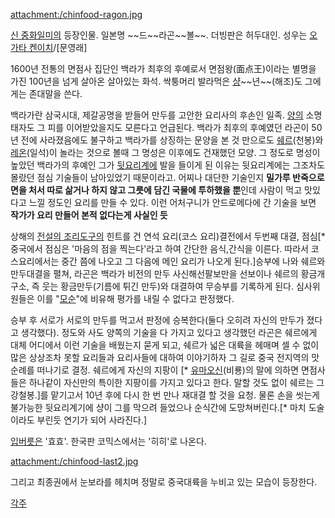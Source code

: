 attachment:/chinfood-ragon.jpg

[[신 중화일미]]의 등장인물. 일본명 ~~드~~라곤~~볼~~. 더빙판은 허두대인. 성우는 [[오가타 켄이치]]/[문영래]

1600년 전통의 면점사 집단인 백라가 최후의 후예로서 면점왕(面点王)이라는 별명을 가진 100년을 넘게 살아온 살아있는 화석. 싹퉁머리 발라먹은 [[샹]]~~년~~(해조)도 그에게는 존대말을 쓴다.

백라가란 삼국시대, 제갈공명을 받들어 만두를 고안한 요리사의 후손인 일족. [[양]]의 소명태자도 그 피를 이어받았을지도 모른다고 언급된다. 백라가 최후의 후예였던 라곤이 50년 전에 사라졌음에도 불구하고 백라가를 상징하는 문양을 본 것 만으로도 [[쉐르]](천봉)와 [[레온(신 중화일미)|레온]](일석)이 놀라는 것으로 볼때 그 명성은 이후에도 건재했던 모양. 그 정도로 명성이 높았던 백라가의 후예인 그가 [[뒷요리계]]에 발을 들이게 된 이유는 뒷요리계에는 그조차도 몰랐던 점심 기술들이 남아있었기 때문이라고. 어찌나 대단한 기술인지 '''밀가루 반죽으로 면을 처서 따로 삶거나 하지 않고 그릇에 담긴 국물에 투하했을 뿐'''인데 사람이 먹고 맛있다고 느낄 정도인 요리를 만들 수 있다. 이런 어처구니가 안드로메다에 간 기술을 보면 '''작가가 요리 만들어 본적 없다는게 사실인 듯'''

상해의 [[전설의 조리도구]]의 힌트를 건 연석 요리(코스 요리)결전에서 두번째 대결, 점심[* 중국에서 점심은 '마음의 점을 찍는다'라고 하여 간단한 음식,간식을 이른다. 따라서 코스요리에서는 중간 쯤에 나오고 그 다음에 메인 요리가 나오게 된다.]승부에 나와 쉐르와 만두대결을 펼쳐, 라곤은 백라가 비전의 만두 사신해선팔보만을 선보이나 쉐르의 황금개구소, 즉 웃는 황금만두(기름에 튀긴 만두)와 대결하여 무승부를 기록하게 된다. 심사위원들은 이를 "[[모순]]"에 비유해 평가를 내릴 수 없다고 판정했다.

승부 후 서로가 서로의 만두를 먹고서 판정에 승복한다(둘다 오히려 자신의 만두가 졌다고 생각했다). 정도와 사도 양쪽의 기술을 다 가지고 있다고 생각했던 라곤은 쉐르에게 대체 어디에서 이런 기술을 배웠는지 묻게 되고, 쉐르가 넓은 대륙을 헤매며 셀 수 없이 많은 상상조차 못할 요리들과 요리사들에 대하여 이야기하자 그 길로 중국 전지역의 맛순례를 떠나기로 결정. 쉐르에게 자신의 지팡이 [* [[유마오신]](비룡)의 말에 의하면 면점사들은 하나같이 자신만의 특이한 지팡이를 가지고 있다고 한다. 말할 것도 없이 쉐르는 그 강철봉.]를 맡기고서 10년 후에 다시 한 번 만나 재대결 할 것을 요청. 물론 손을 씻는게 불가능한 뒷요리계기에 샹이 그를 막으려 들었으나 순식간에 도망쳐버린다.[* 마치 도술이라도 부린듯 연기가 되어 사라진다.]

[[입버릇]]은 '효효'. 한국판 코믹스에서는 '히히'로 나온다.

attachment:/chinfood-last2.jpg

그리고 최종권에서 눈보라를 헤치며 정말로 중국대륙을 누비고 있는 모습이 등장한다.

[[각주]]
